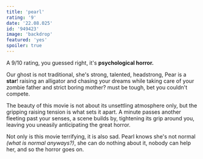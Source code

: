 ```yaml
---
title: 'pearl'
rating: '9'
date: '22.08.025'
id: '949423'
image: 'backdrop'
featured: 'yes'
spoiler: true
---
```

A 9/10 rating, you guessed right, it's **psychological horror.**

Our ghost is not traditional, she's strong, talented, headstrong, Pear is a **star**!
raising an alligator and chasing your dreams while taking care of your zombie father
and strict boring mother? must be tough, bet you couldn't compete.

The beauty of this movie is not about its unsettling atmosphere only, but the gripping
raising tension is what sets it apart. A minute passes another fleeting past your senses,
a scene builds by, tightening its grip around you, leaving you uneasily anticipating the
great horror.

Not only is this movie terrifying, it is also sad. Pearl knows she's not normal *(what is
normal anyways?)*, she can do nothing about it, nobody can help her, and so the horror goes on. 